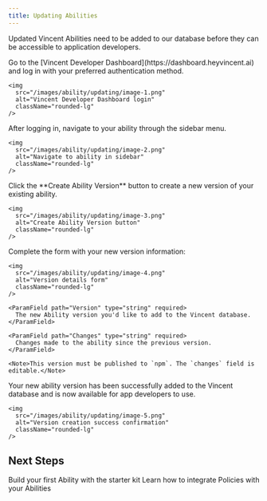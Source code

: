 ```yaml
---
title: Updating Abilities
---
```


Updated Vincent Abilities need to be added to our database before they can be accessible to application developers.

<Steps>
  <Step title="Log into the Vincent Developer Dashboard">
    Go to the [Vincent Developer Dashboard](https://dashboard.heyvincent.ai) and log in with your preferred authentication method.

    <img
      src="/images/ability/updating/image-1.png"
      alt="Vincent Developer Dashboard login"
      className="rounded-lg"
    />
  </Step>

  <Step title="Access Your Vincent Ability">
    After logging in, navigate to your ability through the sidebar menu.

    <img
      src="/images/ability/updating/image-2.png"
      alt="Navigate to ability in sidebar"
      className="rounded-lg"
    />
  </Step>

  <Step title="Create Ability Version">
    Click the **Create Ability Version** button to create a new version of your existing ability.

    <img
      src="/images/ability/updating/image-3.png"
      alt="Create Ability Version button"
      className="rounded-lg"
    />
  </Step>

  <Step title="Fill in Version Details">
    Complete the form with your new version information:

    <img
      src="/images/ability/updating/image-4.png"
      alt="Version details form"
      className="rounded-lg"
    />

    <ParamField path="Version" type="string" required>
      The new Ability version you'd like to add to the Vincent database.
    </ParamField>

    <ParamField path="Changes" type="string" required>
      Changes made to the ability since the previous version.
    </ParamField>

    <Note>This version must be published to `npm`. The `changes` field is editable.</Note>
  </Step>

  <Step title="Version Successfully Created">
    Your new ability version has been successfully added to the Vincent database and is now available for app developers to use.

    <img
      src="/images/ability/updating/image-5.png"
      alt="Version creation success confirmation"
      className="rounded-lg"
    />
  </Step>
</Steps>

## Next Steps

<CardGroup cols={2}>
  <Card title="Ability Quick Start" icon="rocket" href="/ability/quickstart">
    Build your first Ability with the starter kit
  </Card>
  <Card title="Supporting Policies" icon="shield-check" href="/ability/supporting-policies">
    Learn how to integrate Policies with your Abilities
  </Card>
</CardGroup>